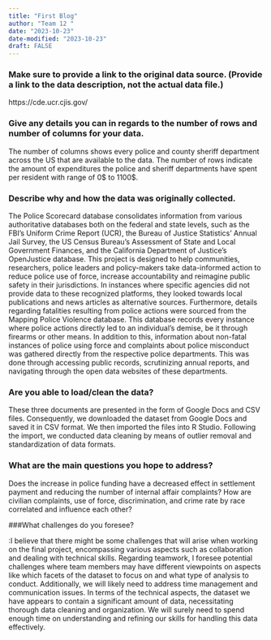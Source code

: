 ```yaml
---
title: "First Blog"
author: "Team 12 "
date: "2023-10-23"
date-modified: "2023-10-23"
draft: FALSE
---
```



### Make sure to provide a link to the original data source. (Provide a link to the data description, not the actual data file.)
https://cde.ucr.cjis.gov/

### Give any details you can in regards to the number of rows and number of columns for your data.
The number of columns shows every police and county sheriff department across the US that are available to the data. The number of rows indicate the amount of expenditures the police and sheriff departments have spent per resident with range of 0$ to 1100$.

### Describe why and how the data was originally collected.

The Police Scorecard database consolidates information from various authoritative databases both on the federal and state levels, such as the FBI's Uniform Crime Report (UCR), the Bureau of Justice Statistics' Annual Jail Survey, the US Census Bureau's Assessment of State and Local Government Finances, and the California Department of Justice's OpenJustice database. This project is designed to help communities, researchers, police leaders and policy-makers take data-informed action to reduce police use of force, increase accountability and reimagine public safety in their jurisdictions. In instances where specific agencies did not provide data to these recognized platforms, they looked towards local publications and news articles as alternative sources. 
Furthermore, details regarding fatalities resulting from police actions were sourced from the Mapping Police Violence database. This database records every instance where police actions directly led to an individual's demise, be it through firearms or other means. In addition to this, information about non-fatal instances of police using force and complaints about police misconduct was gathered directly from the respective police departments. This was done through accessing public records, scrutinizing annual reports, and navigating through the open data websites of these departments.

### Are you able to load/clean the data?

These three documents are presented in the form of Google Docs and CSV files. Consequently, we downloaded the dataset from Google Docs and saved it in CSV format. We then imported the files into R Studio. Following the import, we conducted data cleaning by means of outlier removal and standardization of data formats.

### What are the main questions you hope to address?

Does the increase in police funding have a decreased effect in settlement payment and reducing the number of internal affair complaints?
How are civilian complaints, use of force, discrimination, and crime rate by race correlated and influence each other?

###What challenges do you foresee?

:I believe that there might be some challenges that will arise when working on the final project, encompassing various aspects such as collaboration and dealing with technical skills. Regarding teamwork, I foresee potential challenges where team members may have different viewpoints on aspects like which facets of the dataset to focus on and what type of analysis to conduct. Additionally, we will likely need to address time management and communication issues. In terms of the technical aspects, the dataset we have appears to contain a significant amount of data, necessitating thorough data cleaning and organization. We will surely need to spend enough time on understanding and refining our skills for handling this data effectively.


